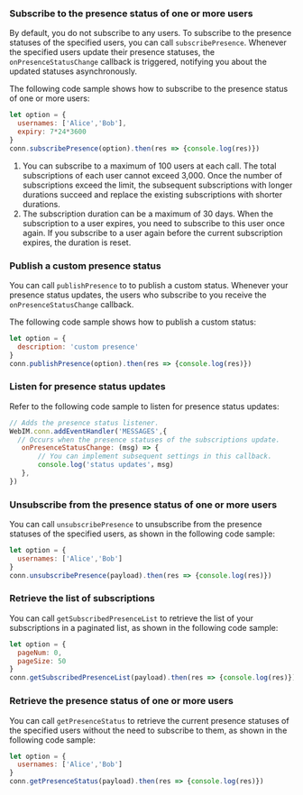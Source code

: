 <PlatformWrapper platform="web">

### Subscribe to the presence status of one or more users

By default, you do not subscribe to any users. To subscribe to the presence statuses of the specified users, you can call `subscribePresence`. Whenever the specified users update their presence statuses, the `onPresenceStatusChange` callback is triggered, notifying you about the updated statuses asynchronously.

The following code sample shows how to subscribe to the presence status of one or more users:

```javascript
let option = {
  usernames: ['Alice','Bob'],
  expiry: 7*24*3600
}
conn.subscribePresence(option).then(res => {console.log(res)})
```

<div class="alert info"><ol><li>You can subscribe to a maximum of 100 users at each call. The total subscriptions of each user cannot exceed 3,000. Once the number of subscriptions exceed the limit, the subsequent subscriptions with longer durations succeed and replace the existing subscriptions with shorter durations.</li><li>The subscription duration can be a maximum of 30 days. When the subscription to a user expires, you need to subscribe to this user once again. If you subscribe to a user again before the current subscription expires, the duration is reset.</li></ol></div>


### Publish a custom presence status

You can call `publishPresence` to to publish a custom status. Whenever your presence status updates, the users who subscribe to you receive the `onPresenceStatusChange` callback.

The following code sample shows how to publish a custom status:

```javascript
let option = {
  description: 'custom presence'
}
conn.publishPresence(option).then(res => {console.log(res)})
```


### Listen for presence status updates

Refer to the following code sample to listen for presence status updates:

```javascript
// Adds the presence status listener.
WebIM.conn.addEventHandler('MESSAGES',{
  // Occurs when the presence statuses of the subscriptions update.
   onPresenceStatusChange: (msg) => {
       // You can implement subsequent settings in this callback.
   	   console.log('status updates'，msg) 
   }, 
})
```

### Unsubscribe from the presence status of one or more users

You can call `unsubscribePresence` to unsubscribe from the presence statuses of the specified users, as shown in the following code sample:

```javascript
let option = {
  usernames: ['Alice','Bob']
}
conn.unsubscribePresence(payload).then(res => {console.log(res)})
```

### Retrieve the list of subscriptions

You can call `getSubscribedPresenceList` to retrieve the list of your subscriptions in a paginated list, as shown in the following code sample:

```javascript
let option = {
  pageNum: 0,
  pageSize: 50
}
conn.getSubscribedPresenceList(payload).then(res => {console.log(res)})
```

### Retrieve the presence status of one or more users

You can call `getPresenceStatus` to retrieve the current presence statuses of the specified users without the need to subscribe to them, as shown in the following code sample:

```javascript
let option = {
  usernames: ['Alice','Bob']
}
conn.getPresenceStatus(payload).then(res => {console.log(res)})
```

</PlatformWrapper>